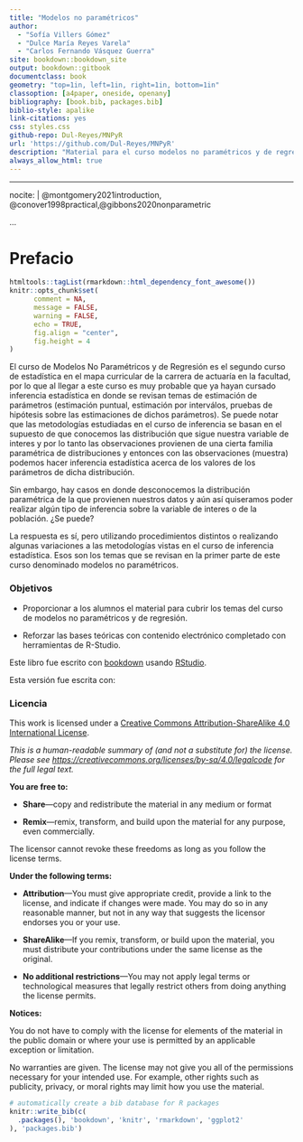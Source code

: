 --- 
title: "Modelos no paramétricos"
author:
  - "Sofía Villers Gómez"
  - "Dulce María Reyes Varela"
  - "Carlos Fernando Vásquez Guerra"
site: bookdown::bookdown_site
output: bookdown::gitbook
documentclass: book
geometry: "top=1in, left=1in, right=1in, bottom=1in"
classoption: [a4paper, oneside, openany]
bibliography: [book.bib, packages.bib]
biblio-style: apalike
link-citations: yes
css: styles.css
github-repo: Dul-Reyes/MNPyR
url: 'https://github.com/Dul-Reyes/MNPyR'
description: "Material para el curso modelos no paramétricos y de regresión en la Facultad de Ciencias, Universidad Nacional Autónoma de México"
always_allow_html: true
---
---
nocite: | 
 @montgomery2021introduction, @conover1998practical,@gibbons2020nonparametric
 
...

# Prefacio {-}

```{r include = FALSE}
htmltools::tagList(rmarkdown::html_dependency_font_awesome())
knitr::opts_chunk$set(
      comment = NA,
      message = FALSE, 
      warning = FALSE,
      echo = TRUE,
      fig.align = "center",
      fig.height = 4
)
```

El curso de Modelos No Paramétricos y de Regresión es el segundo curso de estadística en el mapa curricular de la carrera de actuaría en la facultad, por lo que al llegar a este curso es muy probable que ya hayan cursado inferencia estadística en donde se revisan temas de estimación de parámetros (estimación puntual, estimación por interválos, pruebas de hipótesis sobre las estimaciones de dichos parámetros).  Se puede notar que las metodologías estudiadas en el curso de inferencia se basan en el supuesto de que conocemos las distribución que sigue nuestra variable de interes y por lo tanto las observaciones provienen de una cierta familia paramétrica de distribuciones y entonces con las observaciones (muestra) podemos hacer inferencia estadística acerca de los valores de los parámetros de dicha distribución.

Sin embargo, hay casos en donde desconocemos la distribución paramétrica de la que provienen nuestros datos y aún así quiseramos poder realizar algún tipo de inferencia sobre la variable de interes o de la población. ¿Se puede? 

La respuesta es sí, pero utilizando procedimientos distintos o realizando algunas variaciones a las metodologías vistas en el curso de inferencia estadística. Esos son los temas que se revisan en la primer parte de este curso denominado modelos no paramétricos.


### Objetivos {-}

+ Proporcionar a los alumnos el material para cubrir los temas del curso de modelos no paramétricos y de regresión.

+ Reforzar las bases teóricas con contenido electrónico completado con herramientas de R-Studio.


Este libro fue escrito con [bookdown](http://bookdown.org/) usando [RStudio](http://www.rstudio.com/ide/).

Esta versión fue escrita con:


### Licencia {-}

This work is licensed under a [Creative Commons Attribution-ShareAlike 4.0 International License](https://creativecommons.org/licenses/by-sa/4.0/).

<center>
<i class="fab fa-creative-commons fa-2x"></i><i class="fab fa-creative-commons-by fa-2x"></i><i class="fab fa-creative-commons-sa fa-2x"></i>
</center>

*This is a human-readable summary of (and not a substitute for) the license.
Please see <https://creativecommons.org/licenses/by-sa/4.0/legalcode> for the full legal text.*

**You are free to:**

- **Share**---copy and redistribute the material in any medium or
  format

- **Remix**---remix, transform, and build upon the material for any
  purpose, even commercially.

The licensor cannot revoke these freedoms as long as you follow the
license terms.

**Under the following terms:**

- **Attribution**---You must give appropriate credit, provide a link
  to the license, and indicate if changes were made. You may do so in
  any reasonable manner, but not in any way that suggests the licensor
  endorses you or your use.
  
- **ShareAlike**---If you remix, transform, or build upon the material, you must distribute your contributions under the same license as the original. 

- **No additional restrictions**---You may not apply legal terms or
  technological measures that legally restrict others from doing
  anything the license permits.

**Notices:**

You do not have to comply with the license for elements of the
material in the public domain or where your use is permitted by an
applicable exception or limitation.

No warranties are given. The license may not give you all of the
permissions necessary for your intended use. For example, other rights
such as publicity, privacy, or moral rights may limit how you use the
material.

```{r include = FALSE}
# automatically create a bib database for R packages
knitr::write_bib(c(
  .packages(), 'bookdown', 'knitr', 'rmarkdown', 'ggplot2'
), 'packages.bib')
```
